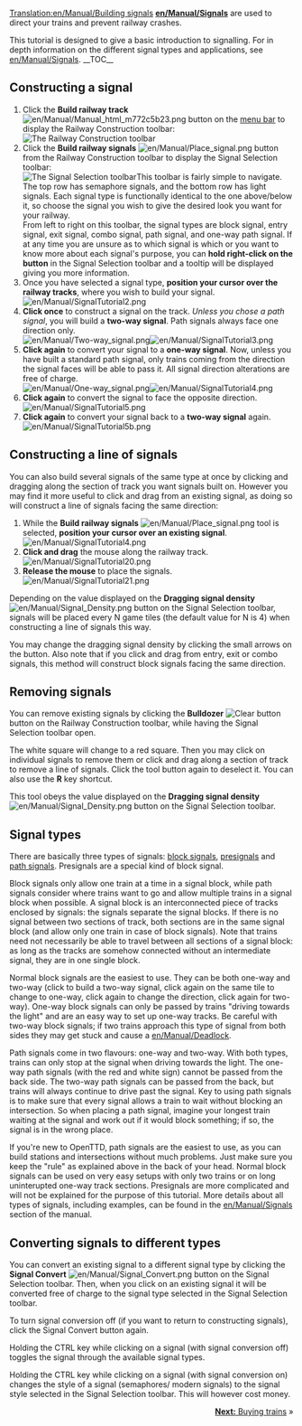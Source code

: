 [[Translation:en/Manual/Building signals]]
{{en/Manual/Tutorial/Navigation}}
'''[[en/Manual/Signals]]''' are used to direct your trains and prevent railway crashes.

This tutorial is designed to give a basic introduction to signalling. For in depth information on the different signal types and applications, see [[en/Manual/Signals]].
__TOC__
== Constructing a signal ==
#Click the '''Build railway track''' [[File:en/Manual/Manual html m772c5b23.png]] button on the [[en/Manual/Game interface#the-menu-bar|menu bar]] to display the Railway Construction toolbar:<br/>[[File:en/Manual/Railroad Construction.png|none|frame|The Railway Construction toolbar]]
#Click the '''Build railway signals''' [[File:en/Manual/Place signal.png]] button from the Railway Construction toolbar to display the Signal Selection toolbar:<br/>[[File:en/Manual/Signal Selection.png|none|frame|The Signal Selection toolbar]]This toolbar is fairly simple to navigate. The top row has semaphore signals, and the bottom row has light signals. Each signal type is functionally identical to the one above/below it, so choose the signal you wish to give the desired look you want for your railway.<br/>From left to right on this toolbar, the signal types are block signal, entry signal, exit signal, combo signal, path signal, and one-way path signal. If at any time you are unsure as to which signal is which or you want to know more about each signal's purpose, you can '''hold right-click on the button''' in the Signal Selection toolbar and a tooltip will be displayed giving you more information.
#Once you have selected a signal type, '''position your cursor over the railway tracks''', where you wish to build your signal.<br/>[[File:en/Manual/SignalTutorial2.png|none|frame]]
#'''Click once''' to construct a signal on the track. ''Unless you chose a path signal'', you will build a '''two-way signal'''. Path signals always face one direction only.<br/>[[File:en/Manual/Two-way signal.png|frame|left]][[File:en/Manual/SignalTutorial3.png|none|frame]]
#'''Click again''' to convert your signal to a '''one-way signal'''. Now, unless you have built a standard path signal, only trains coming from the direction the signal faces will be able to pass it. All signal direction alterations are free of charge.<br/>[[File:en/Manual/One-way signal.png|frame|left]][[File:en/Manual/SignalTutorial4.png|none|frame]]
#'''Click again''' to convert the signal to face the opposite direction.<br/>[[File:en/Manual/SignalTutorial5.png|none|frame]]
#'''Click again''' to convert your signal back to a '''two-way signal''' again.<br/>[[File:en/Manual/SignalTutorial5b.png|none|frame]]

== Constructing a line of signals ==
You can also build several signals of the same type at once by clicking and dragging along the section of track you want signals built on. However you may find it more useful to click and drag from an existing signal, as doing so will construct a line of signals facing the same direction:
#While the '''Build railway signals''' [[File:en/Manual/Place signal.png]] tool is selected, '''position your cursor over an existing signal'''.<br/>[[File:en/Manual/SignalTutorial4.png|none|frame]]
#'''Click and drag''' the mouse along the railway track.<br/>[[File:en/Manual/SignalTutorial20.png|none|frame]]
#'''Release the mouse''' to place the signals.<br/>[[File:en/Manual/SignalTutorial21.png|none|frame]]

Depending on the value displayed on the '''Dragging signal density''' [[File:en/Manual/Signal Density.png]] button on the Signal Selection toolbar, signals will be placed every N game tiles (the default value for N is 4) when constructing a line of signals this way.

You may change the dragging signal density by clicking the small arrows on the button. Also note that if you click and drag from entry, exit or combo signals, this method will construct block signals facing the same direction.

== Removing signals ==
You can remove existing signals by clicking the '''Bulldozer''' [[File:en/Manual/Toggle clear active.png|Clear button]] button on the Railway Construction toolbar, while having the Signal Selection toolbar open.

The white square will change to a red square. Then you may click on individual signals to remove them or click and drag along a section of track to remove a line of signals. Click the tool button again to deselect it. You can also use the '''R''' key shortcut.

This tool obeys the value displayed on the '''Dragging signal density'''[[File:en/Manual/Signal Density.png]] button on the Signal Selection toolbar.

== Signal types ==
There are basically three types of signals: [[en/Manual/Signals#block-signals|block signals]], [[en/Manual/Signals#pre-signals|presignals]] and [[en/Manual/Signals#path-signals|path signals]]. Presignals are a special kind of block signal.

Block signals only allow one train at a time in a signal block, while path signals consider where trains want to go and allow multiple trains in a signal block when possible. A signal block is an interconnected piece of tracks enclosed by signals: the signals separate the signal blocks. If there is no signal between two sections of track, both sections are in the same signal block (and allow only one train in case of block signals). Note that trains need not necessarily be able to travel between all sections of a signal block: as long as the tracks are somehow connected without an intermediate signal, they are in one single block.

Normal block signals are the easiest to use. They can be both one-way and two-way (click to build a two-way signal, click again on the same tile to change to one-way, click again to change the direction, click again for two-way). One-way block signals can only be passed by trains "driving towards the light" and are an easy way to set up one-way tracks. Be careful with two-way block signals; if two trains approach this type of signal from both sides they may get stuck and cause a [[en/Manual/Deadlock]].

Path signals come in two flavours: one-way and two-way. With both types, trains can only stop at the signal when driving towards the light. The one-way path signals (with the red and white sign) cannot be passed from the back side. The two-way path signals can be passed from the back, but trains will always continue to drive past the signal. Key to using path signals is to make sure that every signal allows a train to wait without blocking an intersection. So when placing a path signal, imagine your longest train waiting at the signal and work out if it would block something; if so, the signal is in the wrong place.

If you're new to OpenTTD, path signals are the easiest to use, as you can build stations and intersections without much problems. Just make sure you keep the "rule" as explained above in the back of your head. Normal block signals can be used on very easy setups with only two trains or on long uninterupted one-way track sections. Presignals are more complicated and will not be explained for the purpose of this tutorial. More details about all types of signals, including examples, can be found in the [[en/Manual/Signals]] section of the manual.

== Converting signals to different types ==
You can convert an existing signal to a different signal type by clicking the '''Signal Convert''' [[File:en/Manual/Signal Convert.png]] button on the Signal Selection toolbar. Then, when you click on an existing signal it will be converted free of charge to the signal type selected in the Signal Selection toolbar.

To turn signal conversion off (if you want to return to constructing signals), click the Signal Convert button again.

Holding the CTRL key while clicking on a signal (with signal conversion off) toggles the signal through the available signal types.

Holding the CTRL key while clicking on a signal (with signal conversion on) changes the style of a signal (semaphores/ modern signals) to the signal style selected in the Signal Selection toolbar. This will however cost money.


<span style="float: right">[[en/Manual/Buying trains|'''Next:''' Buying trains]] &raquo;</span>